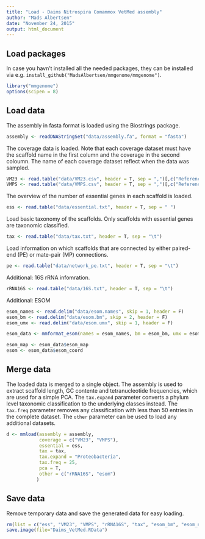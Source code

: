 ```yaml
---
title: "Load - Daims Nitrospira Comammox VetMed assembly"
author: "Mads Albertsen"
date: "November 24, 2015"
output: html_document
---
```


## Load packages

In case you havn't installed all the needed packages, they can be installed via e.g. `install_github("MadsAlbertsen/mmgenome/mmgenome")`.
```r
library("mmgenome")
options(scipen = 8)
```

## Load data

The assembly in fasta format is loaded using the Biostrings package.
```r
assembly <- readDNAStringSet("data/assembly.fa", format = "fasta")
```

The coverage data is loaded. Note that each coverage dataset must have the scaffold name in the first column and the coverage in the second coloumn. The name of each coverage dataset reflect when the data was sampled.
```r
VM23 <- read.table("data/VM23.csv", header = T, sep = ",")[,c("Reference.sequence", "Average.coverage")]
VMPS <- read.table("data/VMPS.csv", header = T, sep = ",")[,c("Reference.sequence", "Average.coverage")]
```

The overview of the number of essential genes in each scaffold is loaded.
```r
ess <- read.table("data/essential.txt", header = T, sep = " ")
```

Load basic taxonomy of the scaffolds. Only scaffolds with essential genes are taxonomic classified.
```r
tax <- read.table("data/tax.txt", header = T, sep = "\t")
```

Load information on which scaffolds that are connected by either paired-end (PE) or mate-pair (MP) connections.
```r
pe <- read.table("data/network_pe.txt", header = T, sep = "\t")
```

Additional: 16S rRNA infomration.
```r
rRNA16S <- read.table("data/16S.txt", header = T, sep = "\t")
```

Additional: ESOM
```r
esom_names <- read.delim("data/esom.names", skip = 1, header = F)
esom_bm <- read.delim("data/esom.bm", skip = 2, header = F)
esom_umx <- read.delim("data/esom.umx", skip = 1, header = F)

esom_data <- mmformat_esom(names = esom_names, bm = esom_bm, umx = esom_umx)

esom_map <- esom_data$esom_map
esom <- esom_data$esom_coord
```

## Merge data

The loaded data is merged to a single object. The assembly is used to extract scaffold length, GC contente and tetranucleotide frequencies, which are used for a simple PCA. The `tax.expand` parameter converts a phylum level taxonomic classification to the underlying classes instead. The `tax.freq` parameter removes any classification with less than 50 entries in the complete dataset. The `other` parameter can be used to load any additional datasets.
```r
d <- mmload(assembly = assembly, 
            coverage = c("VM23", "VMPS"),
            essential = ess,           
            tax = tax,
            tax.expand = "Proteobacteria",
            tax.freq = 25,
            pca = T,
            other = c("rRNA16S", "esom")
           )
```

## Save data
Remove temporary data and save the generated data for easy loading.
```r
rm(list = c("ess", "VM23", "VMPS", "rRNA16S", "tax", "esom_bm", "esom_names", "esom_umx", "esom", "esom_data"))
save.image(file="Daims_VetMed.RData")
```